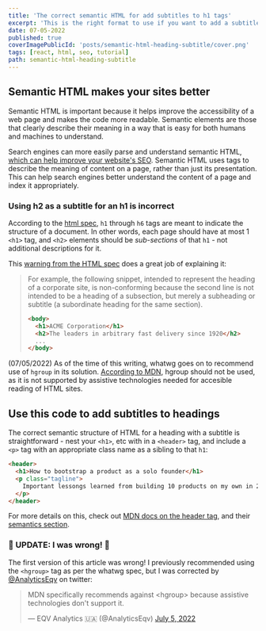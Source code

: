 ```yaml
---
title: 'The correct semantic HTML for add subtitles to h1 tags'
excerpt: 'This is the right format to use if you want to add a subtitle below an h1 tag on your html pages. Semantic HTML makes your site more accessible and better for SEO, since it is easier for search engines to process.'
date: 07-05-2022
published: true
coverImagePublicId: 'posts/semantic-html-heading-subtitle/cover.png'
tags: [react, html, seo, tutorial]
path: semantic-html-heading-subtitle
---
```


## Semantic HTML makes your sites better

Semantic HTML is important because it helps improve the accessibility of a web page and makes the code more readable. Semantic elements are those that clearly describe their meaning in a way that is easy for both humans and machines to understand.

Search engines can more easily parse and understand semantic HTML, [which can help improve your website's SEO](https://developers.google.com/style/semantic-tagging). Semantic HTML uses tags to describe the meaning of content on a page, rather than just its presentation. This can help search engines better understand the content of a page and index it appropriately.

### Using h2 as a subtitle for an h1 is incorrect

According to the [html spec](https://html.spec.whatwg.org/multipage/dom.html#heading-content-2), `h1` through `h6` tags are meant to indicate the structure of a document. In other words, each page should have at most 1 `<h1>` tag, and `<h2>` elements should be _sub-sections_ of that `h1` - not additional descriptions for it.

This [warning from the HTML spec](https://html.spec.whatwg.org/multipage/dom.html#sectioning-content) does a great job of explaining it:

> For example, the following snippet, intended to represent the heading of a corporate site, is non-conforming because the second line is not intended to be a heading of a subsection, but merely a subheading or subtitle (a subordinate heading for the same section).
>
> ```html
> <body>
>   <h1>ACME Corporation</h1>
>   <h2>The leaders in arbitrary fast delivery since 1920</h2>
>   ...
> </body>
> ```

(07/05/2022) As of the time of this writing, whatwg goes on to recommend use of `hgroup` in its solution. [According to MDN](https://developer.mozilla.org/en-US/docs/Web/HTML/Element/hgroup#usage_notes), hgroup should not be used, as it is not supported by assistive technologies needed for accesible reading of HTML sites.

## Use this code to add subtitles to headings

The correct semantic structure of HTML for a heading with a subtitle is straightforward - nest your `<h1>`, etc with in a `<header>` tag, and include a `<p>` tag with an appropriate class name as a sibling to that `h1`:

```html
<header>
  <h1>How to bootstrap a product as a solo founder</h1>
  <p class="tagline">
    Important lessongs learned from building 10 products on my own in 2 years
  </p>
</header>
```

For more details on this, check out [MDN docs on the header tag](https://developer.mozilla.org/en-US/docs/Web/HTML/Element/header), and their [semantics section](https://developer.mozilla.org/en-US/docs/Glossary/Semantics).

### 🚨 UPDATE: I was wrong! 🚨

The first version of this article was wrong! I previously recommended using the `<hgroup>` tag as per the whatwg spec, but I was corrected by [@AnalyticsEqv](https://twitter.com/AnalyticsEqv) on twitter:

<blockquote class="twitter-tweet">
  <p lang="en" dir="ltr">
    MDN specifically recommends against &lt;hgroup&gt; because assistive
    technologies don&#39;t support it.
  </p>
  &mdash; EQV Analytics 🇺🇦 (@AnalyticsEqv) <a href="https://twitter.com/AnalyticsEqv/status/1544328749272993792?ref_src=twsrc%5Etfw">July 5, 2022</a>
</blockquote>
<script async src="https://platform.twitter.com/widgets.js" charset="utf-8" />

Thanks for the correction! I definitely get things wrong sometimes, and I'm always happy to correct myself when appropriate.

## Did you find this helpful?

You might also like these other articles I've written:

- [How to run dependabot locally on your projects](https://mikebifulco.com/posts/run-dependabot-locally)
- [No Floating Promises: an eslint rule to prevent async code errors](https://mikebifulco.com/posts/eslint-no-floating-promises)
- [JavaScript tips: nullish coalescing](https://mikebifulco.com/posts/nullish-coalescing-javascript)

If you want to hear more from me, consider subscribing to my newsletter 👇🏼
